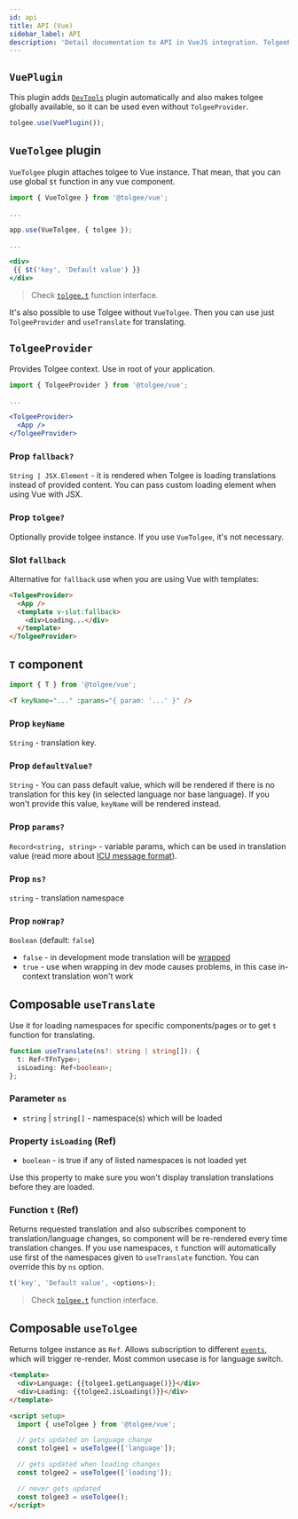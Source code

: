 ```yaml
---
id: api
title: API (Vue)
sidebar_label: API
description: 'Detail documentation to API in VueJS integration. TolgeeProvider Provides Tolgee context. Use in root of your application.'
---
```


## `VuePlugin`

This plugin adds [`DevTools`](/api/web_package/bundled_plugins.mdx#devtools) plugin automatically and also makes tolgee globally available, so it can be used even without `TolgeeProvider`.

```ts
tolgee.use(VuePlugin());
```

## `VueTolgee` plugin

`VueTolgee` plugin attaches tolgee to Vue instance. That mean, that you can use global `$t` function in any vue component.

```jsx
import { VueTolgee } from '@tolgee/vue';

...

app.use(VueTolgee, { tolgee });

...

<div>
 {{ $t('key', 'Default value') }}
</div>
```

> Check [`tolgee.t`](/api/core_package/tolgee.mdx#t) function interface.

It's also possible to use Tolgee without `VueTolgee`. Then you can use just `TolgeeProvider` and `useTranslate` for translating.

## `TolgeeProvider`

Provides Tolgee context. Use in root of your application.

```jsx
import { TolgeeProvider } from '@tolgee/vue';

...

<TolgeeProvider>
  <App />
</TolgeeProvider>
```

### Prop `fallback?`

`String | JSX.Element` - it is rendered when Tolgee is loading translations instead of provided content.
You can pass custom loading element when using Vue with JSX.

### Prop `tolgee?`

Optionally provide tolgee instance. If you use `VueTolgee`, it's not necessary.

### Slot `fallback`

Alternative for `fallback` use when you are using Vue with templates:

```html
<TolgeeProvider>
  <App />
  <template v-slot:fallback>
    <div>Loading...</div>
  </template>
</TolgeeProvider>
```

## `T` component

```js
import { T } from '@tolgee/vue';
```

```html
<T keyName="..." :params="{ param: '...' }" />
```

### Prop `keyName`

`String` - translation key.

### Prop `defaultValue?`

`String` - You can pass default value, which will be rendered if there is no translation
for this key (in selected language nor base language). If you won't provide this value, `keyName` will be rendered instead.

### Prop `params?`

`Record<string, string>` - variable params, which can be used in translation value
(read more about [ICU message format](/docs/icu_message_format)).

### Prop `ns?`

`string` - translation namespace

### Prop `noWrap?`

`Boolean` (default: `false`)

- `false` - in development mode translation will be [wrapped](/wrapping.mdx)
- `true` - use when wrapping in dev mode causes problems, in this case in-context translation won't work

## Composable `useTranslate`

Use it for loading namespaces for specific components/pages or to get `t` function for translating.

```ts
function useTranslate(ns?: string | string[]): {
  t: Ref<TFnType>;
  isLoading: Ref<boolean>;
};
```

### Parameter `ns`

- `string` | `string[]` - namespace(s) which will be loaded

### Property `isLoading` (Ref)

- `boolean` - is true if any of listed namespaces is not loaded yet

Use this property to make sure you won't display translation translations before they are loaded.

### Function `t` (Ref)

Returns requested translation and also subscribes component to translation/language changes, so component will be re-rendered every time translation changes. If you use namespaces, `t` function will automatically use first of the namespaces given to `useTranslate` function. You can override this by `ns` option.

```ts
t('key', 'Default value', <options>);
```

> Check [`tolgee.t`](/api/core_package/tolgee.mdx#t) function interface.

## Composable `useTolgee`

Returns tolgee instance as `Ref`. Allows subscription to different [`events`](/api/core_package/events.mdx), which will trigger re-render. Most common usecase is for language switch.

```html
<template>
  <div>Language: {{tolgee1.getLanguage()}}</div>
  <div>Loading: {{tolgee2.isLoading()}}</div>
</template>

<script setup>
  import { useTolgee } from '@tolgee/vue';

  // gets updated on language change
  const tolgee1 = useTolgee(['language']);

  // gets updated when loading changes
  const tolgee2 = useTolgee(['loading']);

  // never gets updated
  const tolgee3 = useTolgee();
</script>
```
